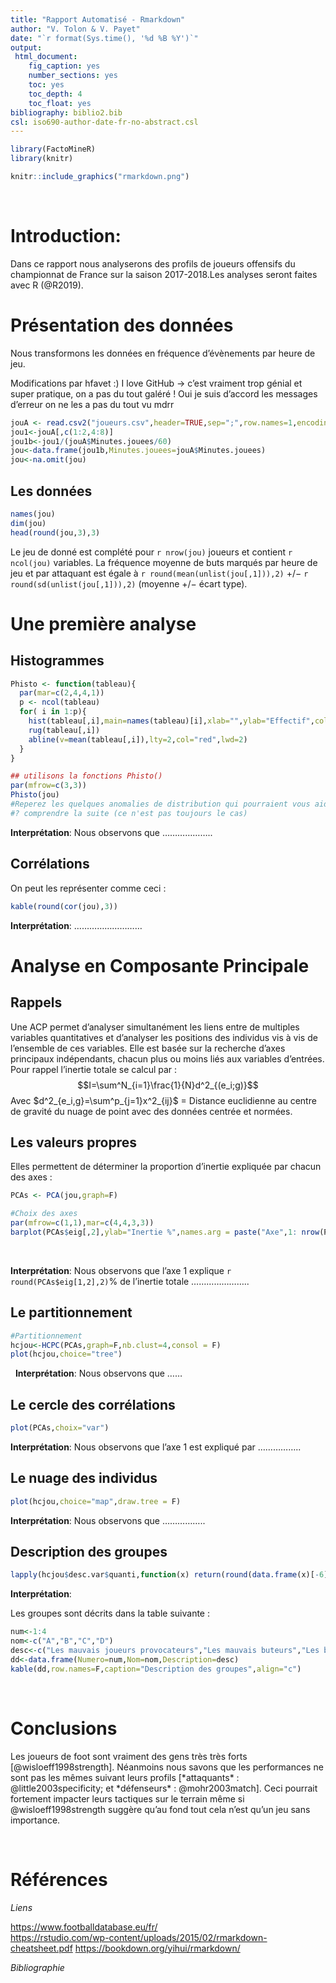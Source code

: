 ```yaml
---
title: "Rapport Automatisé - Rmarkdown"
author: "V. Tolon & V. Payet"
date: "`r format(Sys.time(), '%d %B %Y')`"
output:
 html_document:
    fig_caption: yes
    number_sections: yes
    toc: yes
    toc_depth: 4
    toc_float: yes
bibliography: biblio2.bib
csl: iso690-author-date-fr-no-abstract.csl
---
```


```r
library(FactoMineR)
library(knitr)
```

```r
knitr::include_graphics("rmarkdown.png")
```


&nbsp;

# **Introduction**: 

Dans ce rapport nous analyserons  des profils de joueurs offensifs du championnat de France sur la saison 2017-2018.Les analyses seront faites avec R (@R2019).


# **Présentation des données**

Nous transformons les données en fréquence d'évènements par heure de jeu.

Modifications par hfavet :)
I love GitHub -> c'est vraiment trop génial et super pratique, on a pas du
tout galéré !
Oui je suis d'accord les messages d'erreur on ne les a pas du tout vu mdrr
 
```r
jouA <- read.csv2("joueurs.csv",header=TRUE,sep=";",row.names=1,encoding = "latin1")
jou1<-jouA[,c(1:2,4:8)]
jou1b<-jou1/(jouA$Minutes.jouees/60)
jou<-data.frame(jou1b,Minutes.jouees=jouA$Minutes.jouees)
jou<-na.omit(jou)
```

## **Les données**

```r
names(jou)
dim(jou)
head(round(jou,3),3)
```


Le jeu de donné est complété pour `r nrow(jou)` joueurs et contient  `r ncol(jou)` variables. La fréquence moyenne de buts marqués par heure de jeu et par attaquant est égale à `r round(mean(unlist(jou[,1])),2)` $+/-$ `r round(sd(unlist(jou[,1])),2)`  (moyenne $+/-$ écart type).  


# **Une première analyse **
 
## **Histogrammes**
 
```r

Phisto <- function(tableau){
  par(mar=c(2,4,4,1))
  p <- ncol(tableau)
  for( i in 1:p){
    hist(tableau[,i],main=names(tableau)[i],xlab="",ylab="Effectif",col="gold")
    rug(tableau[,i])
    abline(v=mean(tableau[,i]),lty=2,col="red",lwd=2)
  }
}

## utilisons la fonctions Phisto()
par(mfrow=c(3,3))
Phisto(jou)
#Reperez les quelques anomalies de distribution qui pourraient vous aider
#? comprendre la suite (ce n'est pas toujours le cas)
```

**Interprétation**: Nous observons que ....................

## **Corrélations**

On peut les représenter comme ceci : 

```r
kable(round(cor(jou),3))

```


**Interprétation**: ........................... 


# **Analyse en Composante Principale  **

## **Rappels**

Une ACP permet d'analyser simultanément les liens entre de multiples variables quantitatives et d'analyser les positions des individus vis à vis de l'ensemble de ces variables. Elle est basée sur la recherche d'axes principaux indépendants, chacun plus ou moins liés aux variables d'entrées. Pour rappel l’inertie totale se calcul par : 
$$I=\sum^N_{i=1}\frac{1}{N}d^2_{(e_i;g)}$$
Avec $d^2_{e_i,g}=\sum^p_{j=1}x^2_{ij}$ = Distance euclidienne au centre de gravité du nuage de point avec des données centrée et normées. 

## **Les valeurs propres**

Elles permettent de déterminer la proportion d’inertie expliquée par chacun des axes :  

```r

PCAs <- PCA(jou,graph=F)

#Choix des axes
par(mfrow=c(1,1),mar=c(4,4,3,3))
barplot(PCAs$eig[,2],ylab="Inertie %",names.arg = paste("Axe",1: nrow(PCAs$eig)),las=2,cex.axis=0.7,cex.lab=0.8)
```

&nbsp;

**Interprétation**: Nous observons que l'axe 1 explique `r round(PCAs$eig[1,2],2)`$\%$ de l’inertie totale   .......................

## **Le partitionnement**

```r
#Partitionnement 
hcjou<-HCPC(PCAs,graph=F,nb.clust=4,consol = F)
plot(hcjou,choice="tree")
```
&nbsp;
**Interprétation**: Nous observons que    ......

## **Le cercle des corrélations**
```r
plot(PCAs,choix="var")
```

**Interprétation**: Nous observons que l'axe 1 est expliqué par ................. 

## **Le nuage des individus**
```r
plot(hcjou,choice="map",draw.tree = F)
```
**Interprétation**: Nous observons que  .................

## **Description des groupes**

```r
lapply(hcjou$desc.var$quanti,function(x) return(round(data.frame(x)[-6],2)))

```


**Interprétation**: 

Les groupes sont décrits dans la table suivante : 

```r
num<-1:4
nom<-c("A","B","C","D")
desc<-c("Les mauvais joueurs provocateurs","Les mauvais buteurs","Les bons buteurs sans histoire","Les bons buteurs sous pression")
dd<-data.frame(Numero=num,Nom=nom,Description=desc)
kable(dd,row.names=F,caption="Description des groupes",align="c")
```



&nbsp;

# **Conclusions  **


Les joueurs de foot sont vraiment des gens très très forts [@wisloeff1998strength]. Néanmoins nous savons que les performances ne sont pas les mêmes suivant leurs profils [*attaquants* :  @little2003specificity; et *défenseurs* :  @mohr2003match]. Ceci pourrait fortement impacter leurs tactiques sur le terrain même si @wisloeff1998strength suggère qu'au fond tout cela n'est qu'un jeu sans importance.  


&nbsp;


# **Références**

*Liens* 

<https://www.footballdatabase.eu/fr/>   
<https://rstudio.com/wp-content/uploads/2015/02/rmarkdown-cheatsheet.pdf>
<https://bookdown.org/yihui/rmarkdown/>


*Bibliographie* 

